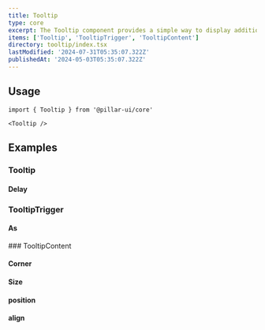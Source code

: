 ```yaml
---
title: Tooltip
type: core
excerpt: The Tooltip component provides a simple way to display additional information when users interact with specific elements, such as buttons or links, by showing a tooltip.
items: ['Tooltip', 'TooltipTrigger', 'TooltipContent']
directory: tooltip/index.tsx
lastModified: '2024-07-31T05:35:07.322Z'
publishedAt: '2024-05-03T05:35:07.322Z'
---
```


## Usage

```tsx
import { Tooltip } from '@pillar-ui/core'
```

```tsx
<Tooltip />
```

## Examples

### Tooltip

#### Delay

<Prop defaultValue="200(ms)" type="number" />
<Playground direction="column" name="tooltipDelay" root="tooltip" />

### TooltipTrigger

#### As

<Playground direction="column" name="tooltipTriggerAs" root="tooltip" />
### TooltipContent

#### Corner

<Prop defaultValue="4" type="'0' | '1' | '2' | '3' | '4' | '5' | 'full'" />
<Playground direction="column" name="tooltipCorner" root="tooltip" />

#### Size

<Prop defaultValue="4" type="'1' | '2' | '3' | '4' | '5' | '6' | '7' | '8' | '9'" />
<Playground direction="column" name="tooltipSize" root="tooltip" />

#### position

<Prop defaultValue="top" type="'top' | 'bottom' | 'left' | 'right'" />
<Playground direction="column" name="tooltipPosition" root="tooltip" />

#### align

<Prop defaultValue="center" type="'start' | 'end' | 'center'" />
<Playground direction="column" name="tooltipAlign" root="tooltip" />
